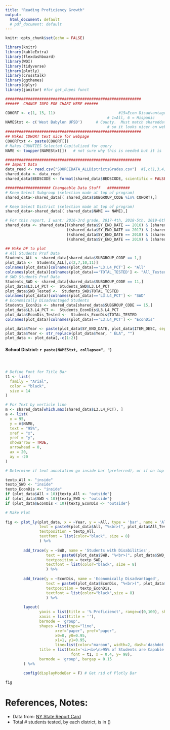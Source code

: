 ---
title: "Reading Proficiency Growth"
output:
  html_document: default
  # pdf_document: default
---
```{r include = FALSE}
knitr::opts_chunk$set(echo = FALSE)

library(knitr)
library(kableExtra)
library(flexdashboard)
library(WDI)
library(tidyverse)
library(plotly)
library(crosstalk)
library(ggthemes)
library(dplyr)
library(janitor) #for get_dupes funct

############################################################
######  CHANGE INFO FOR CHART HERE ######

COHORT <- c(1, 15, 11)                            #15=Econ Disadvantages, 11=Students With Disabilities, 
                                             # 1=All, 6 = Hispanic
NAMEStxt <- c('West Babylon UFSD')      # County.  Must match shareddata, don't capitalize 
                                             # so it looks nicer on webpage
############################################################
## Makes COHORT text nice for webpage
COHORTtxt <- paste(COHORT[])
# Makes COUNTIES Selected Capitalized for query
NAME <- toupper(NAMEStxt[])   # not sure why this is needed but it is

############################################################
## Import Data
data_read <- read.csv("SOURCEDATA_ALLDistrictsGrades.csv")  #[,c(1,3,4,5,6,7,9,10,11,12,13,14,24)]
shared_data <- data_read
shared_data$BEDSCODE <- format(shared_data$BEDSCODE, scientific = FALSE)

#################### Changeable Data Stuff   ##########
# Keep Select Subgroup (selection made at top of program)
shared_data<-shared_data[( shared_data$SUBGROUP_CODE %in% COHORT),] 

# Keep Select District (selection made at top of program)
shared_data<-shared_data[( shared_data$NAME == NAME),] 

# For this report, I want: 2016-3rd grade, 2017-4th, 2018-5th, 2019-6th, 2021-8th
shared_data <- shared_data[((shared_data$SY_END_DATE == 2016) & (shared_data$ITEM_DESC == "Grade 3 ELA")) |
                           ((shared_data$SY_END_DATE == 2017) & (shared_data$ITEM_DESC == "Grade 4 ELA")) |
                           ((shared_data$SY_END_DATE == 2018) & (shared_data$ITEM_DESC == "Grade 5 ELA")) |
                           ((shared_data$SY_END_DATE == 2019) & (shared_data$ITEM_DESC == "Grade 6 ELA")), ]

## Make DF to plot
# All Students Prof Data
Students_ALL <- shared_data[shared_data$SUBGROUP_CODE == 1,]
plot_data <-  Students_ALL[,c(2,7,10,11)]
colnames(plot_data)[colnames(plot_data)=='L3.L4_PCT'] <- "All"
colnames(plot_data)[colnames(plot_data)=='TOTAL_TESTED'] <- "All_Tested"
# SWD Students Prof Data
Students_SWD <- shared_data[shared_data$SUBGROUP_CODE == 11,]
plot_data$L3.L4_PCT <-  Students_SWD$L3.L4_PCT
plot_data$SWD_Tested <-  Students_SWD$TOTAL_TESTED
colnames(plot_data)[colnames(plot_data)=='L3.L4_PCT'] <- "SWD"
# Economically Disadvantaged Students
Students_EconDis <- shared_data[shared_data$SUBGROUP_CODE == 15,]
plot_data$L3.L4_PCT <-  Students_EconDis$L3.L4_PCT
plot_data$EconDis_Tested <-  Students_EconDis$TOTAL_TESTED
colnames(plot_data)[colnames(plot_data)=='L3.L4_PCT'] <- "EconDis"

plot_data$Year <- paste(plot_data$SY_END_DATE, plot_data$ITEM_DESC, sep="\n")
plot_data$Year <- str_replace(plot_data$Year, " ELA", "")
plot_data <- plot_data[,-c(1:2)]

```
#### School District: `r paste(NAMEStxt, collapse=", ")`
#### &nbsp;  
```{r plotly-crosstalk, echo = FALSE, message = FALSE, warning = FALSE}

# Define Font for Title Bar
t1 <- list(
  family = "Arial",
  color = "black",
  size = 14
)

# For Text by verticle line
m <- shared_data[which.max(shared_data$L3.L4_PCT), ]
a <- list(
  x = 95,
  y = m$NAME,
  text = "95%",
  xref = "x",
  yref = "y",
  showarrow = TRUE,
  arrowhead = 0,
  ax = 20,
  ay = -20
)

# Determine if text annotation go inside bar (preferred), or if on top (if bar too short to fit it)

textp_All <- "inside"
textp_SWD <- "inside"
textp_EconDis <- "inside"
if (plot_data$All < 10){textp_All <- "outside"}
if (plot_data$SWD < 10){textp_SWD <- "outside"}
if (plot_data$EconDis < 10){textp_EconDis <- "outside"}

# Make Plot
  
fig <- plot_ly(plot_data, x = ~Year, y = ~All, type = 'bar', name = 'All Students', width = 950,
               text = paste0(plot_data$All, "%<br>(", plot_data$All_Tested, ")"),
               textposition = textp_All, 
               textfont = list(color="black", size = 8)
               ) %>%
  
        add_trace(y = ~SWD, name = 'Students with Disabilities',
                  text = paste0(plot_data$SWD, "%<br>(", plot_data$SWD_Tested, ")"),
                  textposition = textp_SWD, 
                  textfont = list(color="black", size = 8)
                  ) %>%
  
        add_trace(y = ~EconDis, name = 'Economically Disadvantaged',
                  text = paste0(plot_data$EconDis, "%<br>(", plot_data$EconDis_Tested, ")"), 
                  textposition = textp_EconDis, 
                  textfont = list(color="black",size = 8)
                  ) %>%
  
        layout(
               yaxis = list(title = '% Proficienct', range=c(0,100), showline=TRUE),
               xaxis = list(title = ''),
               barmode = 'group',
               shapes =list(type="line",
                      xref="paper", yref="paper",
                      x0=0, y0=0.95,
                      x1=1, y1=0.95,
                      line=list(color="maroon", width=2, dash='dashdot')),
               title = list(text='<i><b>\n>95% of Students are Capable of Reading at Grade Level</i></b>',       
                             font = t1, x = 0.4, y= 98),
               barmode = 'group', bargap = 0.15
        ) %>%

        config(displayModeBar = F) # Get rid of Plotly Bar 

fig

```
# References, Notes:  

* Data from: [NY State Report Card](https://data.nysed.gov/downloads.php)  
* Total # students tested, by each district, is in ()  